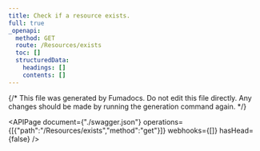 ```yaml
---
title: Check if a resource exists.
full: true
_openapi:
  method: GET
  route: /Resources/exists
  toc: []
  structuredData:
    headings: []
    contents: []
---
```


{/* This file was generated by Fumadocs.
Do not edit this file directly. Any changes should be made by running the generation command again. */}

<APIPage document={"./swagger.json"} operations={[{"path":"/Resources/exists","method":"get"}]} webhooks={[]} hasHead={false} />